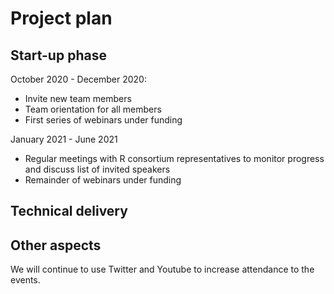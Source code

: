 # Project plan

## Start-up phase

October 2020 - December 2020: 

* Invite new team members 
* Team orientation for all members
* First series of webinars under funding

January 2021 - June 2021 

* Regular meetings with R consortium representatives to monitor progress and discuss list of invited speakers
* Remainder of webinars under funding
 
<!--
Covering the planning phase, this section should provide a relatively detailed plan of how work will start on the project. This section is important because projects need to get up and running quickly.


 - [ ] Setting up collaboration platform inc. code for contributors etc.
 - [ ] Licence decisions
 - [ ] Reporting framework
-->


## Technical delivery



<!--
Covering the actual delivery of the project this section should provide at least a high-level the implementation. 

Including target dates is really important as you need to be committed and the ISC need to have a means of tracking delivery
-->

## Other aspects

We will continue to use Twitter and Youtube to increase attendance to the events.
<!--
Covering non-technical activities like on-going publicity, paper preparation, discussion groups etc. that might be required to facilitate successful delivery of the project.

 - [ ] Announcement post
 - [ ] Delivery blog post
 - [ ] Twitter
 - [ ] UseR!
 - [ ] ISC meetings
-->
